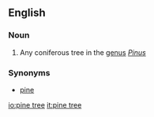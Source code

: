 ==English==
===Noun===
{{en-noun}}

# Any coniferous tree in the [[genus]] ''[[Pinus]]''

===Synonyms===
*[[pine]]

[[io:pine tree]]
[[it:pine tree]]